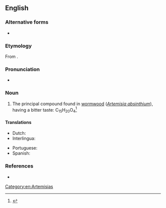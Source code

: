==English==

===Alternative forms===
* {{l|en|absinthiin}}

===Etymology===
From {{uder|en|la|absinthium}}.

===Pronunciation===
* {{a|US}} {{IPA|en|/ˈæbˌsɪn.θɪn/}}

===Noun===
{{en-noun|-}}

# {{lb|en|organic compound}} The principal compound found in [[wormwood]] (''[[Artemisia absinthium]]''), having a bitter taste: C<sub>15</sub>H<sub>20</sub>O<sub>4</sub><ref>{{R:MW3 1976|page=6}}</ref>

====Translations====
{{trans-top|principal compound found in wormwood}}
* Dutch: {{t|nl|absintine|f}}
* Interlingua: {{t|ia|absinthina}}
{{trans-mid}}
* Portuguese: {{t+|pt|absintina}}
* Spanish: {{t|es|absintina|f}}
{{trans-bottom}}

===References===
* {{R:Webster 1913}}
<references/>

[[Category:en:Artemisias]]